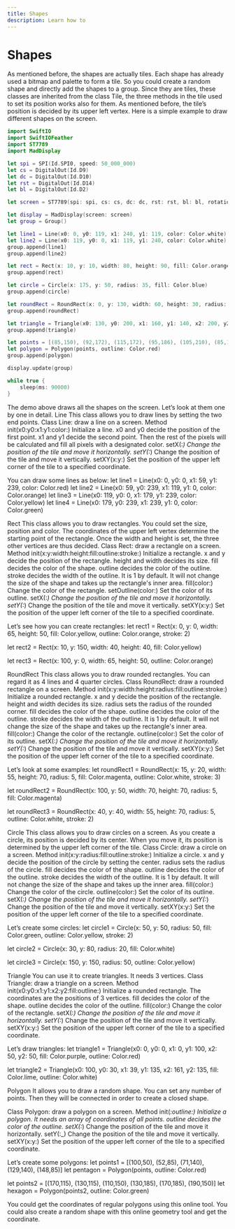 ```yaml
---
title: Shapes
description: Learn how to
---
```


# Shapes

As mentioned before, the shapes are actually tiles. Each shape has already used a bitmap and palette to form a tile. So you could create a random shape and directly add the shapes to a group.
Since they are tiles, these classes are inherited from the class Tile, the three methods in the tile used to set its position works also for them. As mentioned before, the tile’s position is decided by its upper left vertex.
Here is a simple example to draw different shapes on the screen.

```swift
import SwiftIO
import SwiftIOFeather
import ST7789
import MadDisplay

let spi = SPI(Id.SPI0, speed: 50_000_000)
let cs = DigitalOut(Id.D9)
let dc = DigitalOut(Id.D10)
let rst = DigitalOut(Id.D14)
let bl = DigitalOut(Id.D2)

let screen = ST7789(spi: spi, cs: cs, dc: dc, rst: rst, bl: bl, rotation: .angle90)

let display = MadDisplay(screen: screen)
let group = Group()

let line1 = Line(x0: 0, y0: 119, x1: 240, y1: 119, color: Color.white)
let line2 = Line(x0: 119, y0: 0, x1: 119, y1: 240, color: Color.white)
group.append(line1)
group.append(line2)

let rect = Rect(x: 10, y: 10, width: 80, height: 90, fill: Color.orange, outline: Color.white)
group.append(rect)

let circle = Circle(x: 175, y: 50, radius: 35, fill: Color.blue)
group.append(circle)

let roundRect = RoundRect(x: 0, y: 130, width: 60, height: 30, radius: 5, fill: Color.yellow)
group.append(roundRect)

let triangle = Triangle(x0: 130, y0: 200, x1: 160, y1: 140, x2: 200, y2: 180, fill: Color.lime, outline: Color.white)
group.append(triangle)

let points = [(85,150), (92,172), (115,172), (95,186), (105,210), (85,194), (65,210), (75,186), (55,172), (78,172)]
let polygon = Polygon(points, outline: Color.red)
group.append(polygon)

display.update(group)

while true {
    sleep(ms: 90000)
}
```


The demo above draws all the shapes on the screen. Let’s look at them one by one in detail.
Line
This class allows you to draw lines by setting the two end points.
Class
Line: draw a line on a screen.
Method
init(x0:y0:x1:y1:color:)
Initialize a line. 
x0 and y0 decide the position of the first point. x1 and y1 decide the second point. 
Then the rest of the pixels will be calculated and fill all pixels with a designated color.
setX(:_)
Change the position of the tile and move it horizontally.
setY(:_)
Change the position of the tile and move it vertically.
setXY(x:y:)
Set the position of the upper left corner of the tile to a specified coordinate.

You can draw some lines as below:
let line1 = Line(x0: 0, y0: 0, x1: 59, y1: 239, color: Color.red)
let line2 = Line(x0: 59, y0: 239, x1: 119, y1: 0, color: Color.orange)
let line3 = Line(x0: 119, y0: 0, x1: 179, y1: 239, color: Color.yellow)
let line4 = Line(x0: 179, y0: 239, x1: 239, y1: 0, color: Color.green)



Rect
This class allows you to draw rectangles. You could set the size, position and color.
The coordinates of the upper left vertex determine the starting point of the rectangle. Once the width and height is set, the three other vertices are thus decided. 
Class
Rect: draw a rectangle on a screen.
Method
init(x:y:width:height:fill:outline:stroke:)
Initialize a rectangle. 
x and y decide the position of the rectangle.
height and width decides its size. 
fill decides the color of the shape. 
outline decides the color of the outline. 
stroke decides the width of the outline. It is 1 by default. It will not change the size of the shape and takes up the rectangle's inner area.
fill(color:)
Change the color of the rectangle.
setOutline(color:)
Set the color of its outline.
setX(:_)
Change the position of the tile and move it horizontally.
setY(:_)
Change the position of the tile and move it vertically.
setXY(x:y:)
Set the position of the upper left corner of the tile to a specified coordinate.

Let’s see how you can create rectangles:
let rect1 = Rect(x: 0, y: 0, width: 65, height: 50, fill: Color.yellow, outline: Color.orange, stroke: 2)


let rect2 = Rect(x: 10, y: 150, width: 40, height: 40, fill: Color.yellow)


let rect3 = Rect(x: 100, y: 0, width: 65, height: 50, outline: Color.orange)




RoundRect
This class allows you to draw rounded rectangles. You can regard it as 4 lines and 4 quarter circles. 
Class
RoundRect: draw a rounded rectangle on a screen.
Method
init(x:y:width:height:radius:fill:outline:stroke:)
Initialize a rounded rectangle. 
x and y decide the position of the rectangle.
height and width decides its size. 
radius sets the radius of the rounded corner.
fill decides the color of the shape. 
outline decides the color of the outline. 
stroke decides the width of the outline. It is 1 by default. It will not change the size of the shape and takes up the rectangle's inner area.
fill(color:)
Change the color of the rectangle.
outline(color:)
Set the color of its outline.
setX(:_)
Change the position of the tile and move it horizontally.
setY(:_)
Change the position of the tile and move it vertically.
setXY(x:y:)
Set the position of the upper left corner of the tile to a specified coordinate.

Let’s look at some examples:
let roundRect1 = RoundRect(x: 15, y: 20, width: 55, height: 70, radius: 5, fill: Color.magenta, outline: Color.white, stroke: 3)


let roundRect2 = RoundRect(x: 100, y: 50, width: 70, height: 70, radius: 5, fill: Color.magenta)


let roundRect3 = RoundRect(x: 40, y: 40, width: 55, height: 70, radius: 5, outline: Color.white, stroke: 2)




Circle
This class allows you to draw circles on a screen. 
As you create a circle, its position is decided by its center. When you move it, its position is determined by the upper left corner of the tile.
Class
Circle: draw a circle on a screen.
Method
init(x:y:radius:fill:outline:stroke:)
Initialize a circle. 
x and y decide the position of the circle by setting the center.
radius sets the radius of the circle.
fill decides the color of the shape. 
outline decides the color of the outline. 
stroke decides the width of the outline. It is 1 by default. It will not change the size of the shape and takes up the inner area.
fill(color:)
Change the color of the circle.
outline(color:)
Set the color of its outline.
setX(:_)
Change the position of the tile and move it horizontally.
setY(:_)
Change the position of the tile and move it vertically.
setXY(x:y:)
Set the position of the upper left corner of the tile to a specified coordinate.


Let’s create some circles:
let circle1 = Circle(x: 50, y: 50, radius: 50, fill: Color.green, outline: Color.yellow, stroke: 2)

let circle2 = Circle(x: 30, y: 80, radius: 20, fill: Color.white)

let circle3 = Circle(x: 150, y: 150, radius: 50, outline: Color.yellow)





Triangle
You can use it to create triangles. It needs 3 vertices. 
Class
Triangle: draw a triangle on a screen.
Method
init(x0:y0:x1:y1:x2:y2:fill:outline:)
Initialize a rounded rectangle. 
The coordinates are the positions of 3 vertices.
fill decides the color of the shape. 
outline decides the color of the outline. 
fill(color:)
Change the color of the rectangle.
setX(:_)
Change the position of the tile and move it horizontally.
setY(:_)
Change the position of the tile and move it vertically.
setXY(x:y:)
Set the position of the upper left corner of the tile to a specified coordinate.


Let’s draw triangles:
let triangle1 = Triangle(x0: 0, y0: 0, x1: 0, y1: 100, x2: 50, y2: 50, fill: Color.purple, outline: Color.red)

let triangle2 = Triangle(x0: 100, y0: 30, x1: 39, y1: 135, x2: 161, y2: 135, fill: Color.lime, outline: Color.white)





Polygon
It allows you to draw a random shape. You can set any number of points. Then they will be connected in order to create a closed shape.

Class
Polygon: draw a polygon on a screen.
Method
init(_:outline:)
Initialize a polygon. 
It needs an array of coordinates of all points.
outline decides the color of the outline. 
setX(:_)
Change the position of the tile and move it horizontally.
setY(:_)
Change the position of the tile and move it vertically.
setXY(x:y:)
Set the position of the upper left corner of the tile to a specified coordinate.


Let’s create some polygons:
let points1 = [(100,50), (52,85), (71,140), (129,140), (148,85)]
let pentagon = Polygon(points, outline: Color.red)

let points2 = [(170,115), (130,115), (110,150), (130,185), (170,185), (190,150)]
let hexagon = Polygon(points2, outline: Color.green)

You could get the coordinates of regular polygons using this online tool. You could also create a random shape with this online geometry tool and get the coordinate.